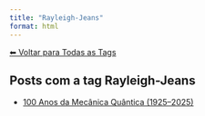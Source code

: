 ```yaml
---
title: "Rayleigh-Jeans"
format: html
---
```


[⬅ Voltar para Todas as Tags](../tags.qmd)

## Posts com a tag **Rayleigh-Jeans**

- [100 Anos da Mecânica Quântica (1925–2025)](/posts/fisica/100-anos-mecanica-quantica.html)
